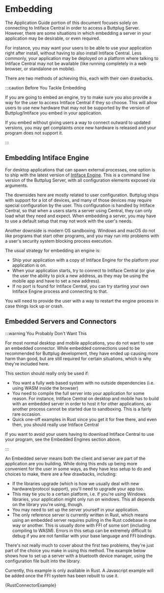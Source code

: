 
# Embedding

The Application Guide portion of this document focuses solely on connecting to Intiface Central in
order to access a Buttplug Server. However, there are some situations in which embedding a server in
your application may be desirable, or even required.

For instance, you may want your users to be able to use your application right after install,
without having to also install Intiface Central. Less commonly, your application may be deployed on
a platform where talking to Intiface Central may not be available (like running completely in a web
browser, or standalone on mobile).

There are two methods of achieving this, each with their own drawbacks.

:::caution Before You Tackle Embedding

If you are going to embed an engine, try to make sure you also provide a way for the user to access
Intiface Central if they so choose. This will allow users to use new hardware that may not be
supported by the version of Buttplug/Intiface you embed in your application.

If you embed without giving users a way to connect outward to updated versions, you may get
complaints once new hardware is released and your program does not support it.

:::

## Embedding Intiface Engine

For desktop applications that can spawn external processes, one option is to ship with the latest
version of [Intiface Engine](https://github.com/intiface/intiface-engine). This is a command line
version of the Buttplug Server, with all configuration elements exposed via arguments.

The downsides here are mostly related to user configuration. Buttplug ships with support for a lot
of devices, and many of those devices may require special configuration by the user. This
configuration is handled by Intiface Central, so that when a users starts a server using Central,
they can only load what they need and expect. When embedding a server, you may have to use a default
setup that may not work with the user's needs.

Another downside is modern OS sandboxing. Windows and macOS do not like programs that start other
programs, and you may run into problems with a user's security system blocking process execution.

The usual strategy for embedding an engine is:

- Ship your application with a copy of Intiface Engine for the platform your application is on.
- When your application starts, try to connect to Intiface Central (or give the user the ability to
  pick a new address, as they may be using the mobile app and have to set a new address).
- If no port is found for Intiface Central, you can try starting your own Intiface Engine process
  and connecting to that.

You will need to provide the user with a way to restart the engine process in case things lock up or
crash.

## Embedded Servers and Connectors

:::warning You Probably Don't Want This

For most normal desktop and mobile applications, you do not want to use an embedded connector. While
embedded connections used to be recommended for Buttplug development, they have ended up causing
more harm than good, but are still required for certain situations, which is why they're included
here.

This section should really only be used if:

- You want a fully web based system with no outside dependencies (i.e. using WASM inside the
  browser)
- You need to compile the full server into your application for some reason. For instance, Intiface
  Central on desktop and mobile has to build with an embedded server in order to host it for other
  applications, as another process cannot be started due to sandboxing. This is a fairly rare occasion.
- Quick one-off examples in Rust since you get it for free there, and even then, you should really
  use Intiface Central

If you want to avoid your users having to download Intiface Central to use your program, see the
Embedded Engines section above.

:::

An Embedded server means both the client and server are part of the application are you building.
While doing this ends up being more convenient for the user in some ways, as they have less setup to
do and choices to make, there are a few drawbacks, including:

- If the libraries upgrade (which is how we usually deal with new hardware/protocol support), you'll
  need to upgrade your app too.
- This may tie you to a certain platform, i.e. if you're using Windows libraries, your application
  might only run on windows. This all depends on the library you're using, though.
- You may need to set up the server yourself in your application.
- The only reference server is currently written in Rust, which means using an embedded server
  requires pulling in the Rust codebase in one way or another. This is usually done with FFI of some
  sort (including compiling to WASM). Errors in this setup can be extremely difficult to debug if
  you are not familiar with your base language and FFI bindings.

There's not really much to cover about the first two problems, they're just part of the choice you
make in using this method. The example below shows how to set up a server with a bluetooth device
manager, using the configuration file built into the library.

<Tabs groupId="examples">
<TabItem value="rust" label="Rust">

Currently, this example is only available in Rust. A Javascript example will be added once the FFI
system has been rebuilt to use it.


<CodeBlock language="rust">{RustConnectorExample}</CodeBlock>

</TabItem>
</Tabs>